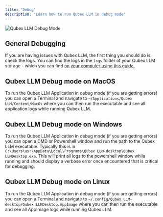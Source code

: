 ```yaml
---
title: "Debug"
description: "Learn how to run Qubex LLM in debug mode"
---
```



<Image
  src="/images/guides/debug.png"
  height={1080}
  width={1920}
  quality={100}
  alt="Qubex LLM Debug Mode"
/>

## General Debugging

If you are having issues with Qubex LLM, the first thing you should do is check the logs. You can find the logs in the `logs` folder of your Qubex LLM storage - which you can find [on your computer using this guide.](./storage.mdx#where-is-my-data-located)

## Qubex LLM Debug mode on MacOS

To run the Qubex LLM Application in debug mode (if you are getting errors) you can open a Terminal and navigate to `~/Applications/Qubex LLM/Content/MacOs` where you can then run the executable and see all application logs while running Qubex LLM.

## Qubex LLM Debug mode on Windows

To run the Qubex LLM Application in debug mode (if you are getting errors) you can open a CMD or Powershell window and run the path to the Qubex LLM executable. Typically this is in `C:\Users\usr\AppData\Local\Programs\Qubex LLM-desktop\Qubex LLMDesktop.exe`.
This will print all logs to the powershell window while running and should display a verbose error once encountered that is critical for debugging.

## Qubex LLM Debug mode on Linux

To run the Qubex LLM Application in debug mode (if you are getting errors) you can open a Terminal and navigate to `~/.config/Qubex LLM-desktop/Qubex LLMDesktop.AppImage` where you can then run the executable and see all AppImage logs while running Qubex LLM.
